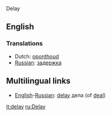 Delay

==English==

===Translations===
*Dutch: [[oponthoud]]
*[[Russian]]: [[задержка]]

==Multilingual links==
*[[English]]-[[Russian]]: [[delay]] дела (of [[deal]])

[[it:delay]]
[[ru:Delay]]